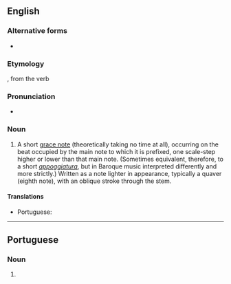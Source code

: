 ==English==

===Alternative forms===
* {{l|en|acciacatura}}

===Etymology===
{{borrowing|en|it|acciaccatura}}, from the verb {{m|it|acciaccare||to crush}}

===Pronunciation===
* {{a|US|UK}} {{IPA|/ɑ.ˌtʃɑk.ə.ˈtʊɹ.ə/|/əˌtʃækəˈtʊəɹə/|lang=en}}

===Noun===
{{en-noun|s|acciaccature}}

# {{lb|en|music}} A short [[grace note]] (theoretically taking no time at all), occurring on the beat occupied by the main note to which it is prefixed, one scale-step higher or lower than that main note. (Sometimes equivalent, therefore, to a short ''[[appoggiatura]]'', but in Baroque music interpreted differently and more strictly.) Written as a note lighter in appearance, typically a quaver (eighth note), with an oblique stroke through the stem.

====Translations====
{{trans-top|short grace note occurring on the beat occupied by the main note}}
* Portuguese: {{t|pt|acciaccatura|f}}
{{trans-mid}}
{{trans-bottom}}

----

==Portuguese==

===Noun===
{{pt-noun|f}}

# {{lb|pt|music}} {{l|en|acciaccatura}} {{gloss|short grace note occurring on the beat occupied by the main note}}